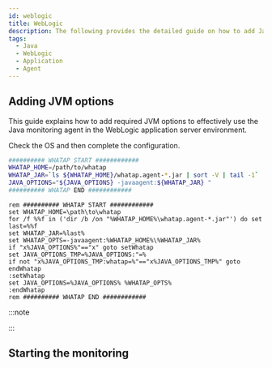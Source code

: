 ```yaml
---
id: weblogic
title: WebLogic
description: The following provides the detailed guide on how to add Java Virtual Machine (JVM) options to integrate the WhaTap monitoring solution into WebLogic application. Through this document, users can learn step by step how to apply the required JVM settings to monitor the performance and availability of WebLogic applications after installing the Java agent. It includes the configuration of essential JVM options during agent installation, optimal configuration for smooth integration with WebLogic, and histogram query.
tags:
  - Java
  - WebLogic
  - Application
  - Agent
---
```


## Adding JVM options

This guide explains how to add required JVM options to effectively use the Java monitoring agent in the WebLogic application server environment.

Check the OS and then complete the configuration.

<Tabs>
<TabItem value="linux" label="Linux">

```bash title="{WebLogic_Path}/user_projects/domains/{User_Domain}/bin/startWebLogic.sh"
########## WHATAP START ############
WHATAP_HOME=/path/to/whatap
WHATAP_JAR=`ls ${WHATAP_HOME}/whatap.agent-*.jar | sort -V | tail -1`
JAVA_OPTIONS="${JAVA_OPTIONS} -javaagent:${WHATAP_JAR} "
########## WHATAP END ############
```

</TabItem>
<TabItem value="windows" label="Windows" default>

```batch title="{WebLogic_Path}/user_projects/domains/{User_Domain}/bin/startWebLogic.bat"
rem ########## WHATAP START ############
set WHATAP_HOME=\path\to\whatap
for /f %%f in ('dir /b /on "%WHATAP_HOME%\whatap.agent-*.jar"') do set last=%%f
set WHATAP_JAR=%last%
set WHATAP_OPTS=-javaagent:%WHATAP_HOME%\%WHATAP_JAR%
if "x%JAVA_OPTIONS%"=="x" goto setWhatap
set JAVA_OPTIONS_TMP=%JAVA_OPTIONS:"=%
if not "x%JAVA_OPTIONS_TMP:whatap=%"=="x%JAVA_OPTIONS_TMP%" goto endWhatap
:setWhatap
set JAVA_OPTIONS=%JAVA_OPTIONS% %WHATAP_OPTS%
:endWhatap
rem ########## WHATAP END ############
```

</TabItem>
</Tabs>

:::note


<Java17 /> 

:::


<Setheapmemory /> 

## Starting the monitoring


<Startapm /> 
